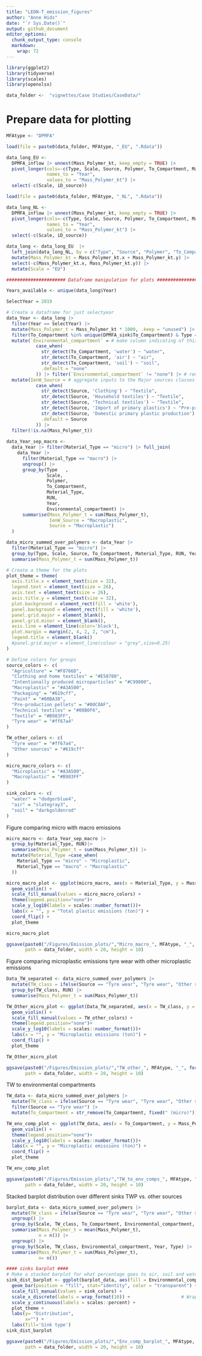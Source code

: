 ```yaml
---
title: "LEON-T_emission_figures"
author: "Anne Hids"
date: "`r Sys.Date()`"
output: github_document
editor_options: 
  chunk_output_type: console
  markdown: 
    wrap: 72
---
```


```r

library(ggplot2)
library(tidyverse)
library(scales)
library(openxlsx)

data_folder <-  "vignettes/Case Studies/CaseData/"

```

# Prepare data for plotting
```r

MFAtype <- "DPMFA"

load(file = paste0(data_folder, MFAtype, "_EU", ".Rdata"))

data_long_EU <- 
  DPMFA_inflow |> unnest(Mass_Polymer_kt, keep_empty = TRUE) |> 
  pivot_longer(cols=-c(Type, Scale, Source, Polymer, To_Compartment, Material_Type, iD_source, RUN),
               names_to = "Year",
               values_to = "Mass_Polymer_kt") |>
  select(-c(Scale, iD_source))

load(file = paste0(data_folder, MFAtype, "_NL", ".Rdata"))

data_long_NL <-
  DPMFA_inflow |> unnest(Mass_Polymer_kt, keep_empty = TRUE) |>
  pivot_longer(cols=-c(Type, Scale, Source, Polymer, To_Compartment, Material_Type, iD_source, RUN),
               names_to = "Year",
               values_to = "Mass_Polymer_kt") |>
  select(-c(Scale, iD_source))

data_long <- data_long_EU  |>
  left_join(data_long_NL, by = c("Type", "Source", "Polymer", "To_Compartment", "Material_Type", "RUN", "Year")) |>
  mutate(Mass_Polymer_kt = Mass_Polymer_kt.x + Mass_Polymer_kt.y) |>
  select(-c(Mass_Polymer_kt.x, Mass_Polymer_kt.y)) |>
  mutate(Scale = "EU")

###################### Dataframe manipulation for plots ########################

Years_available <- unique(data_long$Year)

SelectYear = 2019

# Create a dataframe for just selectyear
data_Year <- data_long |>
  filter(Year == SelectYear) |>
  mutate(Mass_Polymer_t = Mass_Polymer_kt * 1000, .keep = "unused") |> # conert kt to ton
  filter(To_Compartment %in% unique(DPMFA_sink$To_Compartment) & Type == "Inflow") |> # only sinks
  mutate(`Environmental_compartment` = # make column indicating of this an air, water or soil sink.
           case_when(
             str_detect(To_Compartment, 'water') ~ "water",
             str_detect(To_Compartment, 'air') ~ "air",
             str_detect(To_Compartment, 'soil') ~ "soil",
             .default = "none"
           )) |> filter(`Environmental_compartment` != "none") |> # remove sinks that are not environmental
  mutate(IenW_Source = # aggregate inputs to the Major sources classes the study focusses on
           case_when(
             str_detect(Source, 'Clothing') ~ "Textile",
             str_detect(Source, 'Household textiles') ~ "Textile",
             str_detect(Source, 'Technical textiles') ~ "Textile", 
             str_detect(Source, 'Import of primary plastics') ~ "Pre-production pellets",
             str_detect(Source, 'Domestic primary plastic production') ~ "Pre-production pellets",
             .default = Source
           )) |>
  filter(!is.na(Mass_Polymer_t))
  
data_Year_sep_macro <- 
  data_Year |> filter(Material_Type == "micro") |> full_join(
    data_Year |> 
      filter(Material_Type == "macro") |> 
      ungroup() |> 
      group_by(Type   ,
               Scale,
               Polymer,
               To_Compartment,
               Material_Type,
               RUN,
               Year,
               Environmental_compartment) |> 
      summarise(Mass_Polymer_t = sum(Mass_Polymer_t),
                IenW_Source = "Macroplastic",
                Source = "Macroplastic")
  )

data_micro_summed_over_polymers <- data_Year |>
  filter(Material_Type == "micro") |>
  group_by(Type, Scale, Source, To_Compartment, Material_Type, RUN, Year, Environmental_compartment, IenW_Source) |>
  summarise(Mass_Polymer_t = sum(Mass_Polymer_t))

```

```r
# Create a theme for the plots
plot_theme = theme(
  axis.title.x = element_text(size = 32),
  legend.text = element_text(size = 26),
  axis.text = element_text(size = 26), 
  axis.title.y = element_text(size = 32),
  plot.background = element_rect(fill = 'white'),
  panel.background = element_rect(fill = 'white'),
  panel.grid.major = element_blank(),
  panel.grid.minor = element_blank(),
  axis.line = element_line(color='black'),
  plot.margin = margin(2, 4, 2, 2, "cm"),
  legend.title = element_blank()
  #panel.grid.major = element_line(colour = "grey",size=0.25)
)

# Define colors for groups
source_colors <- c(
  "Agriculture" = "#F8766D",
  "Clothing and home textiles" = "#E58700",
  "Intentionally produced microparticles" = "#C99800",
  "Macroplastic" = "#A3A500",
  "Packaging" = "#619cff",
  "Paint" = "#00BA38",
  "Pre-production pellets" = "#00C0AF",
  "Technical textiles" = "#00B0F6",
  "Textile" = "#B983FF",
  "Tyre wear" = "#ff67a4"
)

TW_other_colors <- c(
  "Tyre wear" = "#ff67a4",
  "Other sources" = "#619cff"
)

micro_macro_colors <- c(
  "Microplastic" = "#A3A500",
  "Macroplastic" = "#B983FF"
)

sink_colors <- c(
  "water" = "dodgerblue4",
  "air" = "slategray3",
  "soil" = "darkgoldenrod"
)
```

Figure comparing micro with macro emissions

```r
micro_macro <- data_Year_sep_macro |>
  group_by(Material_Type, RUN)|>
  summarise(Mass_Polymer_t = sum(Mass_Polymer_t)) |>
  mutate(Material_Type =case_when(
    Material_Type == "micro" ~ "Microplastic",
    Material_Type == "macro" ~ "Macroplastic"
  ))

micro_macro_plot <- ggplot(micro_macro, aes(x = Material_Type, y = Mass_Polymer_t, fill=Material_Type)) +
  geom_violin() +
  scale_fill_manual(values = micro_macro_colors) +
  theme(legend.position="none")+
  scale_y_log10(labels = scales::number_format())+          
  labs(x = "", y = "Total plastic emissions (ton)") +                   # Adjust labels
  coord_flip() +
  plot_theme 

micro_macro_plot

ggsave(paste0("/Figures/Emission_plots/","Micro_macro_", MFAtype, "_", format(Sys.time(),'%Y%m%d'),".png"),
       path = data_folder, width = 20, height = 10)  
```

Figure comparing microplastic emissions tyre wear with other microplastic emissions
```r
Data_TW_separated <- data_micro_summed_over_polymers |>
  mutate(TW_class = ifelse(Source == "Tyre wear", "Tyre wear", "Other sources")) |>
  group_by(TW_class, RUN) |>
  summarise(Mass_Polymer_t = sum(Mass_Polymer_t))

TW_Other_micro_plot <- ggplot(Data_TW_separated, aes(x = TW_class, y = Mass_Polymer_t, fill=TW_class)) +
  geom_violin() +
  scale_fill_manual(values = TW_other_colors) +
  theme(legend.position="none")+
  scale_y_log10(labels = scales::number_format())+          
  labs(x = "", y = "Microplastic emissions (ton)") +                   # Adjust labels
  coord_flip() +
  plot_theme 

TW_Other_micro_plot

ggsave(paste0("/Figures/Emission_plots/","TW_other_", MFAtype, "_", format(Sys.time(),'%Y%m%d'),".png"),
       path = data_folder, width = 20, height = 10)  

```

TW to environmental compartments
```r
TW_data <- data_micro_summed_over_polymers |>
  mutate(TW_class = ifelse(Source == "Tyre wear", "Tyre wear", "Other sources")) |>
  filter(Source == "Tyre wear") |>
  mutate(To_Compartment = str_remove(To_Compartment, fixed(" (micro)")))

TW_env_comp_plot <- ggplot(TW_data, aes(x = To_Compartment, y = Mass_Polymer_t, fill=To_Compartment)) +
  geom_violin() +
  theme(legend.position="none")+
  scale_y_log10(labels = scales::number_format())+          
  labs(x = "", y = "Microplastic emissions (ton)") +                   # Adjust labels
  coord_flip() +
  plot_theme 

TW_env_comp_plot

ggsave(paste0("/Figures/Emission_plots/","TW_to_env_comps_", MFAtype, "_", format(Sys.time(),'%Y%m%d'),".png"),
       path = data_folder, width = 20, height = 10)  
```

Stacked barplot distribution over different sinks TWP vs. other sources
```r

barplot_data <- data_micro_summed_over_polymers |>
  mutate(TW_class = ifelse(Source == "Tyre wear", "Tyre wear", "Other sources")) |>
  ungroup() |> 
  group_by(Scale, TW_class, To_Compartment, Environmental_compartment, Year, Type, Material_Type) |> 
  summarise(Mass_Polymer_t = mean(Mass_Polymer_t),
            n = n()) |> 
  ungroup() |> 
  group_by(Scale, TW_class, Environmental_compartment, Year, Type) |> 
  summarise(Mass_Polymer_t = sum(Mass_Polymer_t),
            n= n())

#### sinks barplot ####
# Make a stacked barplot for what percentage goes to air, soil and water
sink_dist_barplot <- ggplot(barplot_data, aes(fill = Environmental_compartment, x = TW_class, y = Mass_Polymer_t)) +
  geom_bar(position = "fill", stat="identity", color = "transparent") +
  scale_fill_manual(values = sink_colors) +
  scale_x_discrete(labels = wrap_format(10)) +                   # Wraps text longer than 10 characters
  scale_y_continuous(labels = scales::percent) +
  plot_theme +
  labs(y= "Distribution",
       x="") +
  labs(fill='Sink type')
sink_dist_barplot

ggsave(paste0("/Figures/Emission_plots/","Env_comp_barplot_", MFAtype, "_", format(Sys.time(),'%Y%m%d'),".png"),
       path = data_folder, width = 20, height = 10)  
```
